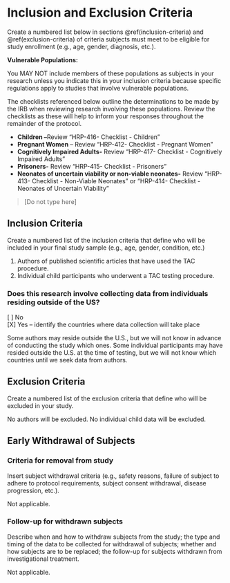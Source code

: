 # Inclusion and Exclusion Criteria

::: {.instr_box .rmdnote}

Create a numbered list below in sections \@ref(inclusion-criteria) and \@ref(exclusion-criteria) of criteria subjects must meet to be eligible for study enrollment (e.g., age, gender, diagnosis, etc.).

**Vulnerable Populations:**

You MAY NOT include members of these populations as subjects in your
research unless you indicate this in your inclusion criteria because
specific regulations apply to studies that involve vulnerable
populations.

The checklists referenced below outline the determinations to be made by the IRB when reviewing research involving these populations. Review the checklists as these will help to inform your responses throughout the remainder of the protocol.

-   **Children --**Review "HRP-416- Checklist - Children"
-   **Pregnant Women** -- Review "HRP-412- Checklist - Pregnant Women"
-   **Cognitively Impaired Adults-** Review "HRP-417- Checklist - Cognitively Impaired Adults"
-   **Prisoners-** Review "HRP-415- Checklist - Prisoners"
-   **Neonates of uncertain viability or non-viable neonates-** Review "HRP-413- Checklist - Non-Viable Neonates" or "HRP-414- Checklist - Neonates of Uncertain Viability"

:::

> [Do not type here]

## Inclusion Criteria

::: {.instr_box .rmdnote}

Create a numbered list of the inclusion criteria that define who will be included in your final study sample (e.g., age, gender, condition, etc.)

:::

1. Authors of published scientific articles that have used the TAC procedure.</br>
2. Individual child participants who underwent a TAC testing procedure.

### Does this research involve collecting data from individuals residing outside of the US?

[ ] No</br>
[X] Yes -- identify the countries where data collection will take place

Some authors may reside outside the U.S., but we will not know in advance of conducting the study which ones.
Some individual participants may have resided outside the U.S. at the time of testing, but we will not know which countries until we seek data from authors.

## Exclusion Criteria

::: {.instr_box .rmdnote}

Create a numbered list of the exclusion criteria that define who will be excluded in your study.

:::

No authors will be excluded.
No individual child data will be excluded.

## Early Withdrawal of Subjects {#early-withdrawal}

### Criteria for removal from study

::: {.instr_box .rmdnote}

Insert subject withdrawal criteria (e.g., safety reasons, failure of subject to adhere to protocol requirements, subject consent withdrawal, disease progression, etc.).

:::

Not applicable.


### Follow-up for withdrawn subjects

::: {.instr_box .rmdnote}
Describe when and how to withdraw subjects from the study; the type and timing of the data to be collected for withdrawal of subjects; whether and how subjects are to be replaced; the follow-up for subjects withdrawn from investigational treatment.
:::

Not applicable.
